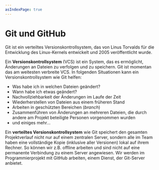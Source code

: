 ```yaml
---
asIndexPage: true
---
```


# Git und GitHub

Git ist ein verteiltes Versionskontrollsystem, das von Linus 
Torvalds für die Entwicklung des Linux-Kernels entwickelt und 
2005 veröffentlicht wurde. 

Ein **Versionskontrollsystem** (VCS) ist ein System, das es 
ermöglicht, Änderungen an Dateien zu verfolgen und zu speichern. 
Git ist momentan das am weitesten verbreite VCS. In folgenden 
Situationen kann ein Versionskontrollsystem wie Git helfen:

- Was habe ich in welchen Dateien geändert?
- Wann habe ich etwas geändert?
- Nachvollziehbarkeit der Änderungen im Laufe der Zeit
- Wiederherstellen von Dateien aus einem früheren Stand
- Arbeiten in geschützten Bereichen (_branch_)
- Zusammenführen von Änderungen an mehreren Dateien, die durch andere am Projekt beteiligte Personen vorgenommen wurden
- und einiges mehr…

Ein **verteiltes Versionskontrollsystem** wie Git speichert den 
gesamten Projektverlauf nicht nur auf einem zentralen Server, 
sondern alle im Team haben eine vollständige Kopie (inklusive 
aller Versionen) lokal auf ihrem Rechner. So können wir z.B. 
offline arbeiten und sind nicht auf eine permanente Verbindung zu 
einem Server angewiesen. Wir werden im Programmierprojekt mit GitHub 
arbeiten, einem Dienst, der Git-Server anbietet.
